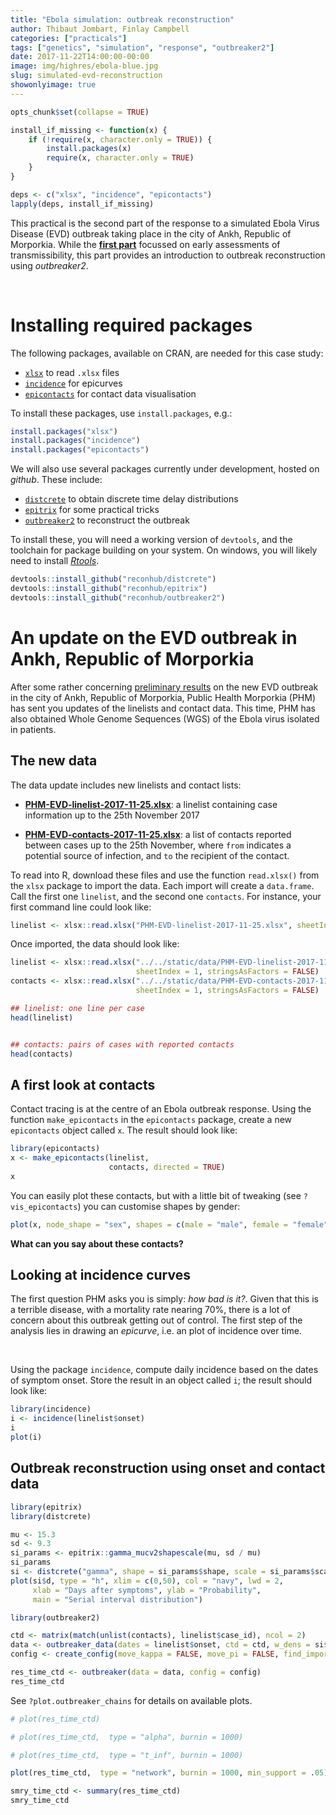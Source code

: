 ```yaml
---
title: "Ebola simulation: outbreak reconstruction"
author: Thibaut Jombart, Finlay Campbell
categories: ["practicals"]
tags: ["genetics", "simulation", "response", "outbreaker2"]
date: 2017-11-22T14:00:00-00:00
image: img/highres/ebola-blue.jpg
slug: simulated-evd-reconstruction
showonlyimage: true
---
```


	
```r
opts_chunk$set(collapse = TRUE)

install_if_missing <- function(x) {
    if (!require(x, character.only = TRUE)) {
        install.packages(x)
        require(x, character.only = TRUE)
    }
}

deps <- c("xlsx", "incidence", "epicontacts")
lapply(deps, install_if_missing)
```



This practical is the second part of the response to a simulated Ebola Virus
Disease (EVD) outbreak taking place in the city of Ankh, Republic of
Morporkia. While the [**first part**](../simulated-evd-early)
focussed on early assessments of transmissibility, this part provides an
introduction to outbreak reconstruction using *outbreaker2*.

	       	  
<br>

# Installing required packages

The following packages, available on CRAN, are needed for this case study:

- [`xlsx`](http://www.repidemicsconsortium.org/incidence/) to read `.xlsx` files
- [`incidence`](http://www.repidemicsconsortium.org/incidence/) for epicurves
- [`epicontacts`](http://www.repidemicsconsortium.org/epicontacts/) for contact data visualisation
  
To install these packages, use `install.packages`, e.g.:
   
```r
install.packages("xlsx")
install.packages("incidence")
install.packages("epicontacts")
```

We will also use several packages currently under development, hosted on *github*. These include:
   
- [`distcrete`](http://www.repidemicsconsortium.org/distcrete) to obtain discrete time delay distributions
- [`epitrix`](http://www.repidemicsconsortium.org/epitrix) for some practical tricks
- [`outbreaker2`](http://www.repidemicsconsortium.org/outbreaker2) to reconstruct the outbreak
   
   
To install these, you will need a working version of `devtools`, and the
toolchain for package building on your system. On windows, you will likely need
to install [*Rtools*](https://cran.r-project.org/bin/windows/Rtools/).
   
```r
devtools::install_github("reconhub/distcrete")
devtools::install_github("reconhub/epitrix")
devtools::install_github("reconhub/outbreaker2")
```


	
# An update on the EVD outbreak in Ankh, Republic of Morporkia

After some rather concerning [preliminary results](../simulated-evd-early) on
the new EVD outbreak in the city of Ankh, Republic of Morporkia, Public Health
Morporkia (PHM) has sent you updates of the linelists and contact data. This
time, PHM has also obtained Whole Genome Sequences (WGS) of the Ebola virus
isolated in patients.

    
## The new data
	
The data update includes new linelists and contact lists:

- [**PHM-EVD-linelist-2017-11-25.xlsx**](../../data/PHM-EVD-linelist-2017-11-25.xlsx):
  a linelist containing case information up to the 25th November 2017

- [**PHM-EVD-contacts-2017-11-25.xlsx**](../../data/PHM-EVD-contacts-2017-11-25.xlsx):
  a list of contacts reported between cases up to the 25th November, where
  `from` indicates a potential source of infection, and `to` the recipient of
  the contact.
  

To read into R, download these files and use the function `read.xlsx()` from the
`xlsx` package to import the data. Each import will create a `data.frame`. Call
the first one `linelist`, and the second one `contacts`. For instance, your first
command line could look like:
	
```r
linelist <- xlsx::read.xlsx("PHM-EVD-linelist-2017-11-25.xlsx", sheetIndex = 1, stringsAsFactors = FALSE)
```


Once imported, the data should look like:
          
```r
linelist <- xlsx::read.xlsx("../../static/data/PHM-EVD-linelist-2017-11-25.xlsx",
                            sheetIndex = 1, stringsAsFactors = FALSE)
contacts <- xlsx::read.xlsx("../../static/data/PHM-EVD-contacts-2017-11-25.xlsx",
                            sheetIndex = 1, stringsAsFactors = FALSE)

## linelist: one line per case
head(linelist)


## contacts: pairs of cases with reported contacts
head(contacts)
```


## A first look at contacts

Contact tracing is at the centre of an Ebola outbreak response. Using the
function `make_epicontacts` in the `epicontacts` package, create a new
`epicontacts` object called `x`. The result should look like:
	      
```r
library(epicontacts)
x <- make_epicontacts(linelist,
                      contacts, directed = TRUE)
x
```  

You can easily plot these contacts, but with a little bit of tweaking (see
`?vis_epicontacts`) you can customise shapes by gender:

```r
plot(x, node_shape = "sex", shapes = c(male = "male", female = "female"), selector = FALSE)

```

**What can you say about these contacts?**
     

     
## Looking at incidence curves

The first question PHM asks you is simply: *how bad is it?*. Given that this is
a terrible disease, with a mortality rate nearing 70%, there is a lot of concern
about this outbreak getting out of control. The first step of the analysis lies
in drawing an *epicurve*, i.e. an plot of incidence over time.

<br>

Using the package `incidence`, compute daily incidence based on the dates of
symptom onset. Store the result in an object called `i`; the result should look
like:

```r
library(incidence)
i <- incidence(linelist$onset)
i
plot(i)
```





## Outbreak reconstruction using onset and contact data

```r
library(epitrix)
library(distcrete)

mu <- 15.3
sd <- 9.3
si_params <- epitrix::gamma_mucv2shapescale(mu, sd / mu)
si_params
si <- distcrete("gamma", shape = si_params$shape, scale = si_params$scale, interval = 1L, w = 0)
plot(si$d, type = "h", xlim = c(0,50), col = "navy", lwd = 2,
     xlab = "Days after symptoms", ylab = "Probability",
     main = "Serial interval distribution")
```

```r
library(outbreaker2)

ctd <- matrix(match(unlist(contacts), linelist$case_id), ncol = 2)
data <- outbreaker_data(dates = linelist$onset, ctd = ctd, w_dens = si$d(1:100))
config <- create_config(move_kappa = FALSE, move_pi = FALSE, find_import = FALSE)

res_time_ctd <- outbreaker(data = data, config = config)
res_time_ctd
```


See `?plot.outbreaker_chains` for details on available plots.

```r
# plot(res_time_ctd)
```

```r
# plot(res_time_ctd,  type = "alpha", burnin = 1000)
```

```r
# plot(res_time_ctd,  type = "t_inf", burnin = 1000)
```

```r
plot(res_time_ctd,  type = "network", burnin = 1000, min_support = .05)
```

```r
smry_time_ctd <- summary(res_time_ctd)
smry_time_ctd
```
